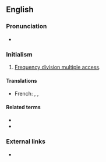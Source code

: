 ==English==

===Pronunciation===
* {{audio|en-us-FDMA.ogg|Audio (US)|lang=en}}

===Initialism===
{{rfc-header|Initialism}}
{{head|en|initialism}}

# [[frequency division multiple access#English|Frequency division multiple access]].

====Translations====
{{trans-top|Frequency division multiple access}}
* French: {{t|fr|FDMA}}, {{t|fr|AMFR}}, {{t|fr|accès multiple par répartition dans les fréquences}}
{{trans-mid}}
{{trans-bottom}}

====Related terms====
* {{l|en|CDMA}}
* {{l|en|TDMA}}

===External links===
* {{pedialite}}